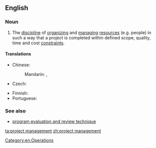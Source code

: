 ==English==
{{wikipedia}}

===Noun===
{{en-noun|head=[[project]] [[management]]|-}}

# {{context|operations|lang=en}} The [[discipline]] of [[organize|organizing]] and [[manage|managing]] [[resources]] (e.g. people) in such a way that a project is completed within defined scope, quality, time and cost [[constraint]]s.

====Translations====
{{trans-top|discipline of organizing and managing project resources}}
* Chinese:
*: Mandarin: {{t|cmn|項目管理|sc=Hani}}, {{t|cmn|项目管理|tr=xiàngmù guǎnlǐ|sc=Hani}}
* Czech: {{t-|cs|řízení projektů|n}}
{{trans-mid}}
* Finnish: {{t-|fi|projektijohtaminen}}
* Portuguese: {{t-|pt|Gerenciamento de Project}}
{{trans-bottom}}

===See also===
* [[program evaluation and review technique]]

[[Category:en:Operations]]

[[ta:project management]]
[[zh:project management]]